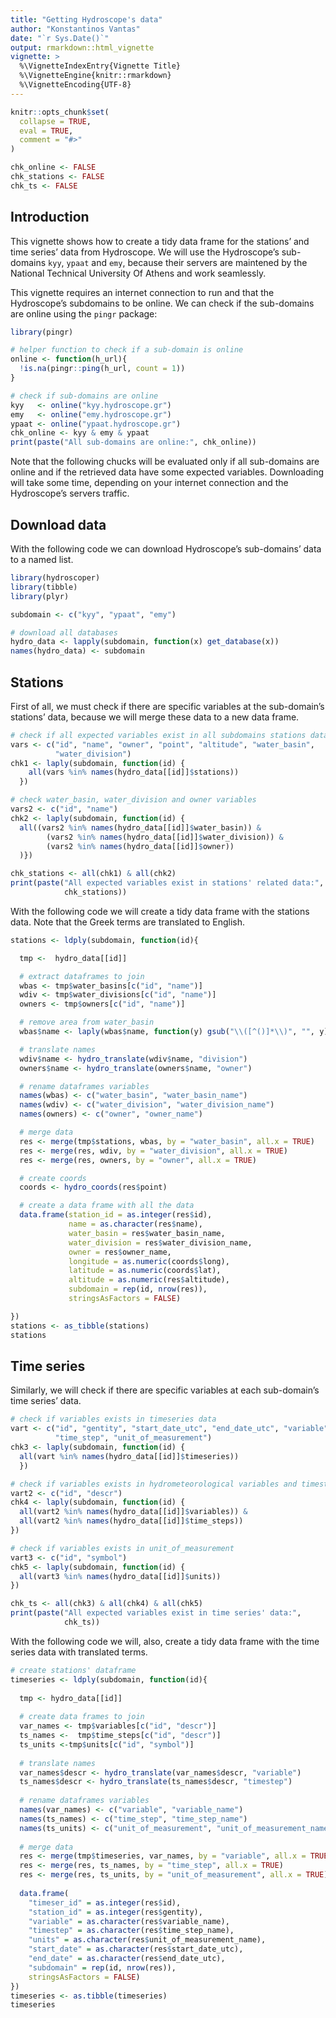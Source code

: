 ```yaml
---
title: "Getting Hydroscope's data"
author: "Konstantinos Vantas"
date: "`r Sys.Date()`"
output: rmarkdown::html_vignette
vignette: >
  %\VignetteIndexEntry{Vignette Title}
  %\VignetteEngine{knitr::rmarkdown}
  %\VignetteEncoding{UTF-8}
---
```


```r
knitr::opts_chunk$set(
  collapse = TRUE,
  eval = TRUE,
  comment = "#>"
)

chk_online <- FALSE
chk_stations <- FALSE
chk_ts <- FALSE

```

## Introduction

This vignette shows how to create a tidy data frame for the stations' and time series' data from Hydroscope. We will use the Hydroscope's sub-domains `kyy`, `ypaat` and `emy`, because their servers are maintened by the National Technical University Of Athens and work seamlessly.

This vignette requires an internet connection to run and that the Hydroscope's subdomains to be online. We can check if the sub-domains are online using the `pingr` package:

```r
library(pingr)

# helper function to check if a sub-domain is online
online <- function(h_url){
  !is.na(pingr::ping(h_url, count = 1))
}

# check if sub-domains are online
kyy   <- online("kyy.hydroscope.gr")
emy   <- online("emy.hydroscope.gr")
ypaat <- online("ypaat.hydroscope.gr")
chk_online <- kyy & emy & ypaat
print(paste("All sub-domains are online:", chk_online))
```

Note that the following chucks will be evaluated only if all sub-domains are online and if the retrieved data have some expected variables. Downloading will take some time, depending on your internet connection and the Hydroscope's servers traffic.

## Download data

With the following code we can download Hydroscope's sub-domains' data to a named list.

```r
library(hydroscoper)
library(tibble)
library(plyr)

subdomain <- c("kyy", "ypaat", "emy")

# download all databases
hydro_data <- lapply(subdomain, function(x) get_database(x))
names(hydro_data) <- subdomain

```

## Stations

First of all, we must check if there are specific variables at the sub-domain's stations' data, because we will merge these data to a new data frame.

```r

# check if all expected variables exist in all subdomains stations data
vars <- c("id", "name", "owner", "point", "altitude", "water_basin",
          "water_division")
chk1 <- laply(subdomain, function(id) {
    all(vars %in% names(hydro_data[[id]]$stations))
  })

# check water_basin, water_division and owner variables
vars2 <- c("id", "name")
chk2 <- laply(subdomain, function(id) { 
  all((vars2 %in% names(hydro_data[[id]]$water_basin)) &
        (vars2 %in% names(hydro_data[[id]]$water_division)) &
        (vars2 %in% names(hydro_data[[id]]$owner))
  )})

chk_stations <- all(chk1) & all(chk2)
print(paste("All expected variables exist in stations' related data:",
            chk_stations))
```

With the following code we will create a tidy data frame with the stations data. Note that the Greek terms are translated to English.

```r
stations <- ldply(subdomain, function(id){

  tmp <-  hydro_data[[id]]

  # extract dataframes to join
  wbas <- tmp$water_basins[c("id", "name")]
  wdiv <- tmp$water_divisions[c("id", "name")]
  owners <- tmp$owners[c("id", "name")]

  # remove area from water_basin
  wbas$name <- laply(wbas$name, function(y) gsub("\\([^()]*\\)", "", y))

  # translate names
  wdiv$name <- hydro_translate(wdiv$name, "division")
  owners$name <- hydro_translate(owners$name, "owner")

  # rename dataframes variables
  names(wbas) <- c("water_basin", "water_basin_name")
  names(wdiv) <- c("water_division", "water_division_name")
  names(owners) <- c("owner", "owner_name")

  # merge data
  res <- merge(tmp$stations, wbas, by = "water_basin", all.x = TRUE)
  res <- merge(res, wdiv, by = "water_division", all.x = TRUE)
  res <- merge(res, owners, by = "owner", all.x = TRUE)

  # create coords
  coords <- hydro_coords(res$point)

  # create a data frame with all the data
  data.frame(station_id = as.integer(res$id),
             name = as.character(res$name),
             water_basin = res$water_basin_name,
             water_division = res$water_division_name,
             owner = res$owner_name,
             longitude = as.numeric(coords$long),
             latitude = as.numeric(coords$lat),
             altitude = as.numeric(res$altitude),
             subdomain = rep(id, nrow(res)),
             stringsAsFactors = FALSE)

})
stations <- as_tibble(stations)
stations
```

## Time series

Similarly, we will check if there are specific variables at each sub-domain's time series' data.

```r

# check if variables exists in timeseries data
vart <- c("id", "gentity", "start_date_utc", "end_date_utc", "variable",
          "time_step", "unit_of_measurement")
chk3 <- laply(subdomain, function(id) { 
  all(vart %in% names(hydro_data[[id]]$timeseries))
  })

# check if variables exists in hydrometeorological variables and timesteps
vart2 <- c("id", "descr")
chk4 <- laply(subdomain, function(id) {
  all(vart2 %in% names(hydro_data[[id]]$variables)) &
  all(vart2 %in% names(hydro_data[[id]]$time_steps))
})

# check if variables exists in unit_of_measurement
vart3 <- c("id", "symbol")
chk5 <- laply(subdomain, function(id) {
  all(vart3 %in% names(hydro_data[[id]]$units))
})

chk_ts <- all(chk3) & all(chk4) & all(chk5)
print(paste("All expected variables exist in time series' data:",
            chk_ts))


```

With the following code we will, also, create a tidy data frame with the time series data with translated terms.

```r
# create stations' dataframe
timeseries <- ldply(subdomain, function(id){
  
  tmp <- hydro_data[[id]]
  
  # create data frames to join
  var_names <- tmp$variables[c("id", "descr")]
  ts_names <-  tmp$time_steps[c("id", "descr")]
  ts_units <-tmp$units[c("id", "symbol")]
  
  # translate names
  var_names$descr <- hydro_translate(var_names$descr, "variable")
  ts_names$descr <- hydro_translate(ts_names$descr, "timestep")
  
  # rename dataframes variables
  names(var_names) <- c("variable", "variable_name")
  names(ts_names) <- c("time_step", "time_step_name")
  names(ts_units) <- c("unit_of_measurement", "unit_of_measurement_name")
  
  # merge data
  res <- merge(tmp$timeseries, var_names, by = "variable", all.x = TRUE)
  res <- merge(res, ts_names, by = "time_step", all.x = TRUE)
  res <- merge(res, ts_units, by = "unit_of_measurement", all.x = TRUE)
  
  data.frame(
    "timeser_id" = as.integer(res$id),
    "station_id" = as.integer(res$gentity),
    "variable" = as.character(res$variable_name),
    "timestep" = as.character(res$time_step_name),
    "units" = as.character(res$unit_of_measurement_name),
    "start_date" = as.character(res$start_date_utc),
    "end_date" = as.character(res$end_date_utc),
    "subdomain" = rep(id, nrow(res)), 
    stringsAsFactors = FALSE)
})
timeseries <- as.tibble(timeseries)
timeseries
```

